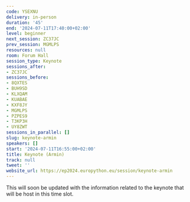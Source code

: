 ```yaml
---
code: YSEXNU
delivery: in-person
duration: '45'
end: '2024-07-11T17:40:00+02:00'
level: beginner
next_session: ZC37JC
prev_session: MGMLPS
resources: null
room: Forum Hall
session_type: Keynote
sessions_after:
- ZC37JC
sessions_before:
- 8QXTES
- BUH9SD
- KLXQAM
- KUABAE
- KXF8JY
- MGMLPS
- PZPES9
- T3KP3H
- UY8ZWT
sessions_in_parallel: []
slug: keynote-armin
speakers: []
start: '2024-07-11T16:55:00+02:00'
title: Keynote (Armin)
track: null
tweet: ''
website_url: https://ep2024.europython.eu/session/keynote-armin
---
```


This will soon be updated with the information related to the keynote that will be host in this time slot.
